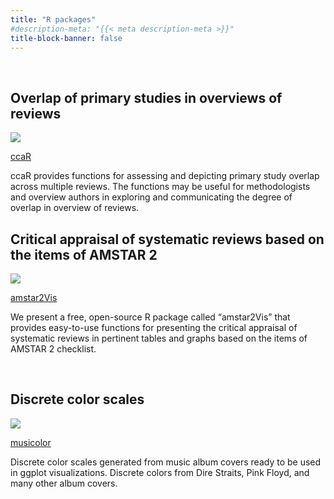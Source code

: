 ```yaml
---
title: "R packages"
#description-meta: "{{< meta description-meta >}}"
title-block-banner: false
---
```


<br>

## Overlap of primary studies in overviews of reviews

::: {.grid}

::: {.g-col-12 .g-col-md-2}
![](/files/images/hex-ccaR.png)

:::

::: {.g-col-12 .g-col-md-10}

[ccaR](https://github.com/thdiakon/ccaR)

ccaR provides functions for assessing and depicting primary study overlap across multiple reviews. The functions may be useful for methodologists and overview authors in exploring and communicating the degree of overlap in overview of reviews.
:::

:::




## Critical appraisal of systematic reviews based on the items of AMSTAR 2

::: {.grid}

::: {.g-col-12 .g-col-md-2}
![](/files/images/hex-amstar2Vis.png)

:::

::: {.g-col-12 .g-col-md-10}

[amstar2Vis](https://github.com/bougioukas/amstar2Vis)

We present a free, open-source R package called “amstar2Vis” that provides easy-to-use functions for presenting the critical appraisal of systematic reviews in pertinent tables and graphs based on the items of AMSTAR 2 checklist.

:::

:::


<br>

## Discrete color scales

::: {.grid}

::: {.g-col-12 .g-col-md-2}
![](/files/images/hex-musicolor.png)

:::

::: {.g-col-12 .g-col-md-10}

[musicolor](https://github.com/bougioukas/musicolor)

Discrete color scales generated from music album covers ready to be used in ggplot visualizations. Discrete colors from Dire Straits, Pink Floyd, and many other album covers.

:::

:::
